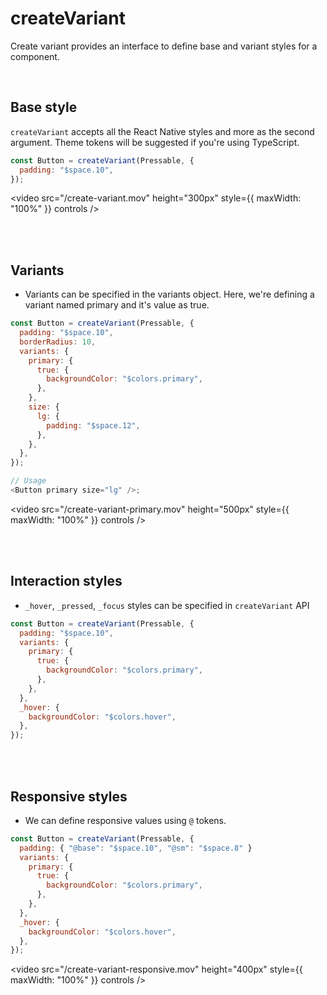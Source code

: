 # createVariant

Create variant provides an interface to define base and variant styles for a component.

<br />

## Base style

`createVariant` accepts all the React Native styles and more as the second argument. Theme tokens will be suggested if you're using TypeScript.

```js
const Button = createVariant(Pressable, {
  padding: "$space.10",
});
```

<video
  src="/create-variant.mov"
  height="300px"
  style={{ maxWidth: "100%" }}
  controls
/>

<br />
<br />

## Variants

- Variants can be specified in the variants object. Here, we're defining a variant named primary and it's value as true.

```js
const Button = createVariant(Pressable, {
  padding: "$space.10",
  borderRadius: 10,
  variants: {
    primary: {
      true: {
        backgroundColor: "$colors.primary",
      },
    },
    size: {
      lg: {
        padding: "$space.12",
      },
    },
  },
});

// Usage
<Button primary size="lg" />;
```

<video
  src="/create-variant-primary.mov"
  height="500px"
  style={{ maxWidth: "100%" }}
  controls
/>

<br />
<br />

## Interaction styles

- `_hover`, `_pressed`, `_focus` styles can be specified in `createVariant` API

```js
const Button = createVariant(Pressable, {
  padding: "$space.10",
  variants: {
    primary: {
      true: {
        backgroundColor: "$colors.primary",
      },
    },
  },
  _hover: {
    backgroundColor: "$colors.hover",
  },
});
```

<br />
<br />

## Responsive styles

- We can define responsive values using `@` tokens.

```js
const Button = createVariant(Pressable, {
  padding: { "@base": "$space.10", "@sm": "$space.8" }
  variants: {
    primary: {
      true: {
        backgroundColor: "$colors.primary",
      },
    },
  },
  _hover: {
    backgroundColor: "$colors.hover",
  },
});
```

<video
  src="/create-variant-responsive.mov"
  height="400px"
  style={{ maxWidth: "100%" }}
  controls
/>
